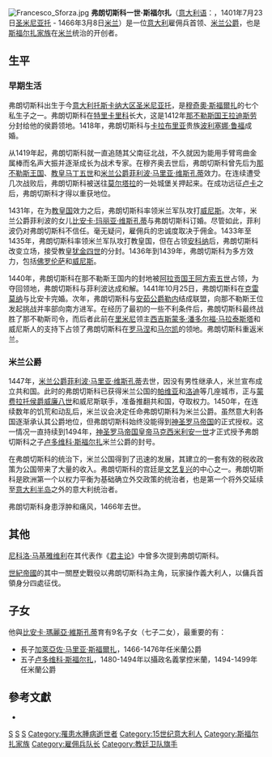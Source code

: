 {{NoteTA
|1=zh-cn:弗朗;zh-tw:法蘭;
|2=zh-cn:阿拉贡;zh-tw:亞拉岡;
|3=zh-cn:马基雅维利;zh-tw:馬基維利;
|4=zh-cn:君主论;zh-tw:君王論;
}}
[[File:Francesco_Sforza.jpg|right]]
'''弗朗切斯科一世·斯福尔扎'''（[[意大利语|意大利语]]：'''{{lang|it|Francesco I Sforza}}'''，1401年7月23日[[圣米尼亚托|圣米尼亚托]] - 1466年3月8日[[米兰|米兰]]）是一位[[意大利|意大利]]雇佣兵首领、[[米兰公爵|米兰公爵]]，也是[[斯福尔扎家族|斯福尔扎家族]]在[[米兰|米兰]]统治的开创者。

== 生平 ==
=== 早期生活 ===
弗朗切斯科出生于今[[意大利|意大利]][[托斯卡纳大区|托斯卡纳大区]][[圣米尼亚托|圣米尼亚托]]，是[[穆奇奧·斯福爾扎|穆奇奧·斯福爾扎]]的七个私生子之一。弗朗切斯科在[[特里卡里科|特里卡里科]]长大，这是1412年[[那不勒斯国王|那不勒斯国王]][[拉迪斯劳_(那不勒斯)|拉迪斯劳]]分封给他的侯爵领地。1418年，弗朗切斯科与[[卡拉布里亚|卡拉布里亚]]贵族[[波利塞娜·鲁福|波利塞娜·鲁福]]成婚。

从1419年起，弗朗切斯科就一直追随其父南征北战，不久就因为能用手臂弯曲金属棒而名声大振并逐渐成长为战术专家。在穆齐奥去世后，弗朗切斯科曾先后为[[那不勒斯王国|那不勒斯王国]]、[[教皇|教皇]][[马丁五世|马丁五世]]和[[米兰公爵|米兰公爵]][[菲利波·马里亚·维斯孔蒂|菲利波·马里亚·维斯孔蒂]]效力。在连续遭受几次战败后，弗朗切斯科被送往[[莫尔塔拉|莫尔塔拉]]的一处城堡关押起来。在成功远征[[卢卡|卢卡]]之后，弗朗切斯科才得以重获地位。

1431年，在为[[教皇国|教皇国]]效力之后，弗朗切斯科率领米兰军队攻打[[威尼斯|威尼斯]]。次年，米兰公爵菲利波的女儿[[比安卡·玛丽亚·维斯孔蒂|比安卡·玛丽亚·维斯孔蒂]]与弗朗切斯科订婚。尽管如此，菲利波仍对弗朗切斯科不信任。毫无疑问，雇佣兵的忠诚度取决于佣金。1433年至1435年，弗朗切斯科率领米兰军队攻打教皇国，但在占领[[安科纳|安科纳]]后，弗朗切斯科改变立场，接受教皇[[犹金四世|犹金四世]]的分封。1436年到1439年，弗朗切斯科为多方效力，包括[[佛罗伦萨|佛罗伦萨]]和[[威尼斯|威尼斯]]。

1440年，弗朗切斯科在那不勒斯王国内的封地被[[阿拉贡国王|阿拉贡国王]][[阿方索五世_(阿拉贡)|阿方索五世]]占领，为夺回领地，弗朗切斯科与菲利波达成和解。1441年10月25日，弗朗切斯科在[[克雷莫纳|克雷莫纳]]与比安卡完婚。次年，弗朗切斯科与[[安茹公爵|安茹公爵]][[勒内_(安茹)|勒内]]结成联盟，向那不勒斯王位发起挑战并率部向南方进军。在经历了最初的一些不利条件后，弗朗切斯科最终战胜了那不勒斯司令{{Tsl|en|Niccolò Piccinino|尼科洛·皮奇尼诺}}，而后者此前在[[里米尼|里米尼]]领主[[西吉斯蒙多·潘多尔福·马拉泰斯塔|西吉斯蒙多·潘多尔福·马拉泰斯塔]]和威尼斯人的支持下占领了弗朗切斯科在[[罗马涅|罗马涅]]和[[马尔凯|马尔凯]]的领地。弗朗切斯科重返米兰。

=== 米兰公爵 ===
1447年，[[米兰公爵|米兰公爵]][[菲利波·马里亚·维斯孔蒂|菲利波·马里亚·维斯孔蒂]]去世，因没有男性继承人，米兰宣布成立共和国。此时的弗朗切斯科已获得米兰公国的[[帕维亚|帕维亚]]和[[洛迪|洛迪]]等几座城市，正与[[蒙费拉托侯爵|蒙费拉托侯爵]][[威廉八世_(蒙费拉托侯爵)|威廉八世]]和威尼斯联手，准备推翻共和国，夺取权力。1450年，在连续数年的饥荒和动乱后，米兰议会决定任命弗朗切斯科为米兰公爵。虽然意大利各国逐渐承认其公爵地位，但弗朗切斯科始终没能得到[[神圣罗马帝国|神圣罗马帝国]]的正式授权。这一情况一直持续到1494年，[[神圣罗马帝国皇帝|神圣罗马帝国皇帝]][[马克西米利安一世_(神圣罗马帝国)|马克西米利安一世]]才正式授予弗朗切斯科之子[[卢多维科·斯福尔扎|卢多维科·斯福尔扎]]米兰公爵的封号。

在弗朗切斯科的统治下，米兰公国得到了迅速的发展，其建立的一套有效的税收政策为公国带来了大量的收入。弗朗切斯科的宫廷是[[文艺复兴|文艺复兴]]的中心之一。弗朗切斯科是欧洲第一个以权力平衡为基础确立外交政策的统治者，也是第一个将外交延续至[[意大利半岛|意大利半岛]]之外的意大利统治者。

弗朗切斯科身患浮肿和痛风，1466年去世。

== 其他 ==
[[尼科洛·马基雅维利|尼科洛·马基雅维利]]在其代表作《[[君主论|君主论]]》中曾多次提到弗朗切斯科。

[[世紀帝國II：失落的帝國|世紀帝國]]的其中一關歷史戰役以弗朗切斯科為主角，玩家操作義大利人，以傭兵首領身分四處征伐。

== 子女 ==
他與[[比安卡·瑪麗亞·維斯孔蒂|比安卡·瑪麗亞·維斯孔蒂]]育有9名子女（七子二女），最重要的有：
*長子[[加萊亞佐·马里亚·斯福爾扎|加萊亞佐·马里亚·斯福爾扎]]，1466-1476年任米蘭公爵
*五子[[卢多维科·斯福尔扎|卢多维科·斯福尔扎]]，1480-1494年以攝政名義掌控米蘭，1494-1499年任米蘭公爵

==參考文獻==
*{{cite book| url=http://books.google.com.tw/books?id=3yMuPQAACAAJ&dq=I+capitani+di+ventura&hl=zh-TW&sa=X&ei=K-WeUrWFJcmkkwXk3ICAAg&ved=0CDYQ6AEwAQ|first=Claudio|last=Rendina|title=I capitani di ventura|publisher=Netwon Compton|year=1994}}


{{start box}}
{{succession box|[[菲利波·马里亚·维斯孔蒂|菲利波·马里亚·维斯孔蒂]]<br />（1412年-1447年）|[[加莱亚佐·马里亚·斯福尔扎|加莱亚佐·马里亚·斯福尔扎]]|[[米兰公爵|米兰公爵]]|<br />（1450年 - 1466年）}}
{{end box}}

{{Authority control}}
[[Category:1401年出生|S]]
[[Category:1466年逝世|S]]
[[Category:米兰公爵|S]]
[[Category:罹患水腫病逝世者|Category:罹患水腫病逝世者]]
[[Category:15世纪意大利人|Category:15世纪意大利人]]
[[Category:斯福尔扎家族|Category:斯福尔扎家族]]
[[Category:雇佣兵队长|Category:雇佣兵队长]]
[[Category:教廷卫队旗手|Category:教廷卫队旗手]]